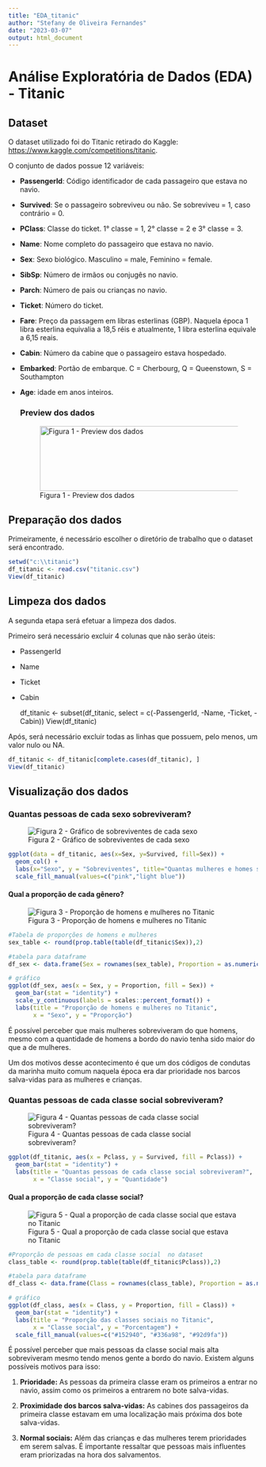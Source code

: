 ---
title: "EDA_titanic"
author: "Stefany de Oliveira Fernandes"
date: "2023-03-07"
output: html_document
---

# Análise Exploratória de Dados (EDA) - Titanic

## Dataset

O dataset utilizado foi do Titanic retirado do Kaggle: <https://www.kaggle.com/competitions/titanic>.

O conjunto de dados possue 12 variáveis:

-   **PassengerId**: Código identificador de cada passageiro que estava no navio.

-   **Survived**: Se o passageiro sobreviveu ou não. Se sobreviveu = 1, caso contrário = 0.

-   **PClass**: Classe do ticket. 1° classe = 1, 2° classe = 2 e 3° classe = 3.

-   **Name**: Nome completo do passageiro que estava no navio.

-   **Sex**: Sexo biológico. Masculino = male, Feminino = female.

-   **SibSp**: Número de irmãos ou conjugês no navio.

-   **Parch**: Número de pais ou crianças no navio.

-   **Ticket**: Número do ticket.

-   **Fare**: Preço da passagem em libras esterlinas (GBP). Naquela época 1 libra esterlina equivalia a 18,5 réis e atualmente, 1 libra esterlina equivale a 6,15 reais.

-   **Cabin**: Número da cabine que o passageiro estava hospedado.

-   **Embarked**: Portão de embarque. C = Cherbourg, Q = Queenstown, S = Southampton

-   **Age**: idade em anos inteiros.

    ### Preview dos dados

    ![Figura 1 - Preview dos dados](images/previewe.png){width="551" height="131"}

## Preparação dos dados

Primeiramente, é necessário escolher o diretório de trabalho que o dataset será encontrado.

```{r}
setwd("c:\\titanic")
df_titanic <- read.csv("titanic.csv")
View(df_titanic)
```

## Limpeza dos dados

A segunda etapa será efetuar a limpeza dos dados.

Primeiro será necessário excluir 4 colunas que não serão úteis:

-   PassengerId

-   Name

-   Ticket

-   Cabin

    df_titanic \<- subset(df_titanic, select = c(-PassengerId, -Name, -Ticket, -Cabin)) View(df_titanic)

Após, será necessário excluir todas as linhas que possuem, pelo menos, um valor nulo ou NA.

```{r}
df_titanic <- df_titanic[complete.cases(df_titanic), ]
View(df_titanic)
```

## Visualização dos dados

### Quantas pessoas de cada sexo sobreviveram?

![Figura 2 - Gráfico de sobreviventes de cada sexo](images/sex_GRAPHIC.png)

```{r}
ggplot(data = df_titanic, aes(x=Sex, y=Survived, fill=Sex)) +
  geom_col() +
  labs(x="Sexo", y = "Sobreviventes", title="Quantas mulheres e homes sobreviveram?") +
  scale_fill_manual(values=c("pink","light blue"))
```

#### Qual a proporção de cada gênero?

![Figura 3 - Proporção de homens e mulheres no Titanic](images/proportion_sex_graphic-01.png)

```{r}
#Tabela de proporções de homens e mulheres
sex_table <- round(prop.table(table(df_titanic$Sex)),2)

#tabela para dataframe
df_sex <- data.frame(Sex = rownames(sex_table), Proportion = as.numeric(sex_table))

# gráfico
ggplot(df_sex, aes(x = Sex, y = Proportion, fill = Sex)) +
  geom_bar(stat = "identity") +
  scale_y_continuous(labels = scales::percent_format()) +
  labs(title = "Proporção de homens e mulheres no Titanic",
       x = "Sexo", y = "Proporção")
```

É possível perceber que mais mulheres sobreviveram do que homens, mesmo com a quantidade de homens a bordo do navio tenha sido maior do que a de mulheres.

Um dos motivos desse acontecimento é que um dos códigos de condutas da marinha muito comum naquela época era dar prioridade nos barcos salva-vidas para as mulheres e crianças.

### Quantas pessoas de cada classe social sobreviveram?

![Figura 4 - Quantas pessoas de cada classe social sobreviveram?](images/chart_class)

```{r}
ggplot(df_titanic, aes(x = Pclass, y = Survived, fill = Pclass)) +
  geom_bar(stat = "identity") +
  labs(title = "Quantas pessoas de cada classe social sobreviveram?",
       x = "Classe social", y = "Quantidade")
```

#### Qual a proporção de cada classe social?

![Figura 5 - Qual a proporção de cada classe social que estava no Titanic](images/proportion_class_chart)

```{r}
#Proporção de pessoas em cada classe social  no dataset
class_table <- round(prop.table(table(df_titanic$Pclass)),2)

#tabela para dataframe
df_class <- data.frame(Class = rownames(class_table), Proportion = as.numeric(class_table))

# gráfico
ggplot(df_class, aes(x = Class, y = Proportion, fill = Class)) +
  geom_bar(stat = "identity") +
  labs(title = "Proporção das classes sociais no Titanic",
       x = "Classe social", y = "Porcentagem") +
  scale_fill_manual(values=c("#152940", "#336a98", "#92d9fa"))
```

É possível perceber que mais pessoas da classe social mais alta sobreviveram mesmo tendo menos gente a bordo do navio. Existem alguns possíveis motivos para isso:

1.  **Prioridade:** As pessoas da primeira classe eram os primeiros a entrar no navio, assim como os primeiros a entrarem no bote salva-vidas.

2.  **Proximidade dos barcos salva-vidas:** As cabines dos passageiros da primeira classe estavam em uma localização mais próxima dos bote salva-vidas.

3.  **Normal sociais:** Além das crianças e das mulheres terem prioridades em serem salvas. É importante ressaltar que pessoas mais influentes eram priorizadas na hora dos salvamentos.

